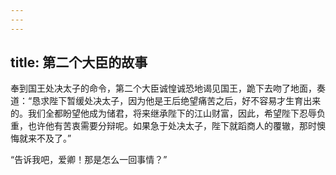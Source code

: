 ```yaml
---
---
---
```

title: 第二个大臣的故事
---




奉到国王处决太子的命令，第二个大臣诚惶诚恐地谒见国王，跪下去吻了地面，奏道：“恳求陛下暂缓处决太子，因为他是王后绝望痛苦之后，好不容易才生育出来的。我们全都盼望他成为储君，将来继承陛下的江山财富，因此，希望陛下忍辱负重，也许他有苦衷需要分辩呢。如果急于处决太子，陛下就蹈商人的覆辙，那时懊悔就来不及了。”

“告诉我吧，爱卿！那是怎么一回事情？”